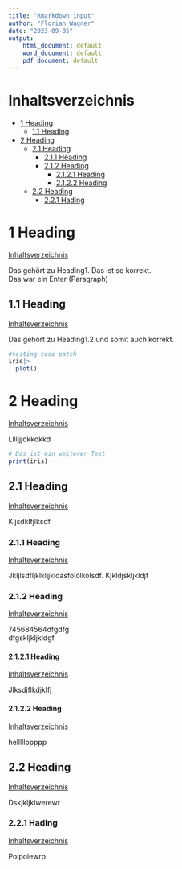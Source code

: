 ```yaml
---
title: "Rmarkdown input"
author: "Florian Wagner"
date: "2023-09-05"
output:
    html_document: default
    word_document: default
    pdf_document: default
---
```

# Inhaltsverzeichnis<a name="Inhaltsverzeichnis"></a>
* [1 Heading](#A_1_Heading)
    + [1.1 Heading](#A_1.1_Heading)
* [2 Heading](#A_2_Heading)
    + [2.1 Heading](#A_2.1_Heading)
        + [2.1.1 Heading](#A_2.1.1_Heading)
        + [2.1.2 Heading](#A_2.1.2_Heading)
            + [2.1.2.1 Heading](#A_2.1.2.1_Heading)
            + [2.1.2.2 Heading](#A_2.1.2.2_Heading)
    + [2.2 Heading](#A_2.2_Heading)
        + [2.2.1 Hading](#A_2.2.1_Hading)



# 1 Heading<a name="A_1_Heading"></a>
[Inhaltsverzeichnis](#Inhaltsverzeichnis)

Das gehört zu Heading1. Das ist so korrekt.  \
Das war ein Enter (Paragraph)  \

## 1.1 Heading<a name="A_1.1_Heading"></a>
[Inhaltsverzeichnis](#Inhaltsverzeichnis)

Das gehört zu Heading1.2 und somit auch korrekt.  \
```r
#testing code patch
iris|>
  plot()
```

# 2 Heading<a name="A_2_Heading"></a>
[Inhaltsverzeichnis](#Inhaltsverzeichnis)

Lllljjjdkkdkkd  \
```r
# Das ist ein weiterer Test
print(iris)

```

## 2.1 Heading<a name="A_2.1_Heading"></a>
[Inhaltsverzeichnis](#Inhaltsverzeichnis)

Kljsdklfjlksdf  \

### 2.1.1 Heading<a name="A_2.1.1_Heading"></a>
[Inhaltsverzeichnis](#Inhaltsverzeichnis)

Jkljlsdfljklkljjkldasfölölkölsdf. Kjkldjskljkldjf  \

### 2.1.2 Heading<a name="A_2.1.2_Heading"></a>
[Inhaltsverzeichnis](#Inhaltsverzeichnis)

745684564dfgdfg  \
dfgskljkljkldgf  \

#### 2.1.2.1 Heading<a name="A_2.1.2.1_Heading"></a>
[Inhaltsverzeichnis](#Inhaltsverzeichnis)

Jlksdjflkdjklfj  \

#### 2.1.2.2 Heading<a name="A_2.1.2.2_Heading"></a>
[Inhaltsverzeichnis](#Inhaltsverzeichnis)

helllllppppp  \

## 2.2 Heading<a name="A_2.2_Heading"></a>
[Inhaltsverzeichnis](#Inhaltsverzeichnis)

Dskjkljklwerewr  \

### 2.2.1 Hading<a name="A_2.2.1_Hading"></a>
[Inhaltsverzeichnis](#Inhaltsverzeichnis)

Poipoiewrp
